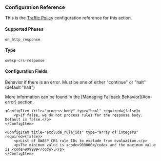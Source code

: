 
### Configuration Reference

This is the [Traffic Policy](/docs/traffic-policy/) configuration
reference for this action.

#### Supported Phases

`on_http_response`

#### Type

`owasp-crs-response`

#### Configuration Fields

<Config>
    <ConfigItem title="on_error" type="string" required={true}>
        <p>Behavior if there is an error. Must be one of either "continue" or "halt" (default "halt")</p>
        <p>More information can be found in the [Managing Fallback Behavior](#on-error) section.</p>
    </ConfigItem>

    <ConfigItem title="process_body" type="bool" required={false}>
        <p>If false, we do not process rules for the response body. Default is false.</p>
    </ConfigItem>

    <ConfigItem title="exclude_rule_ids" type="array of integers" required={false}>
        <p>List of OWASP CRS rule IDs to exclude from evaluation.</p>
        <p>The minimum value is <code>900000</code> and the maximum value is <code>999999</code>.</p>
    </ConfigItem>

</Config>
